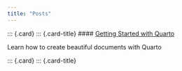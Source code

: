 ```yaml
---
title: "Posts"
---
```


<!-- ::: {.lead}
Welcome to my blog! 
::: -->

<!-- ## Latest Posts -->

::: {.link-cards}

::: {.card}
::: {.card-title}
#### [Getting Started with Quarto](/blog/getting-started)
:::

::: {.card-subtitle}
Learn how to create beautiful documents with Quarto
:::



::: {.card}
::: {.card-title}


